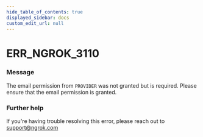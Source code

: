 ```yaml
---
hide_table_of_contents: true
displayed_sidebar: docs
custom_edit_url: null
---
```



# ERR_NGROK_3110

### Message
The email permission from `PROVIDER` was not granted but is required. Please ensure that the email permission is granted.

### Further help
If you're having trouble resolving this error, please reach out to [support@ngrok.com](mailto:support@ngrok.com?subject=Help%20with%20ERR_NGROK_3110)


<ErrorDetails error='err_ngrok_3110' />
